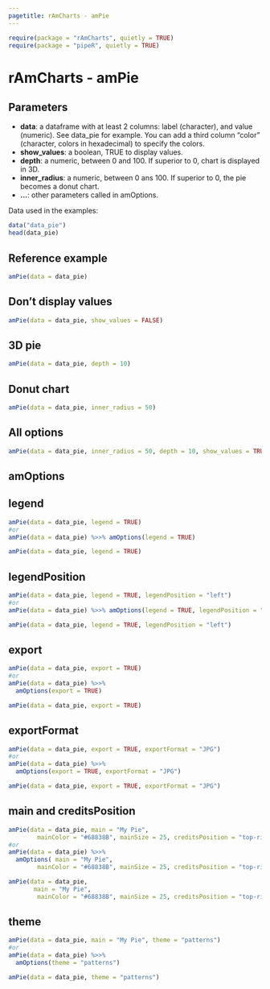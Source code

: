 ```yaml
---
pagetitle: rAmCharts - amPie
---
```


```r
require(package = "rAmCharts", quietly = TRUE)
require(package = "pipeR", quietly = TRUE)
```

<h1>rAmCharts - amPie</h1>

## Parameters

* __data__: a dataframe with at least 2 columns: label (character), and value (numeric). See data_pie for example. You can add a third column "color" (character, colors in hexadecimal) to specify the colors.
* __show_values__: a boolean, TRUE to display values.
* __depth__: a numeric, between 0 and 100. If superior to 0, chart is displayed in 3D. 
* __inner_radius__: a numeric, between 0 ans 100. If superior to 0, the pie becomes a donut chart. 
* __...__: other parameters called in amOptions.

Data used in the examples:
```r
data("data_pie")
head(data_pie)
```

## Reference example

```r
amPie(data = data_pie)
```

## Don't display values
```r
amPie(data = data_pie, show_values = FALSE)
```

## 3D pie
```r
amPie(data = data_pie, depth = 10)
```

## Donut chart
```r
amPie(data = data_pie, inner_radius = 50)
```

## All options
```r
amPie(data = data_pie, inner_radius = 50, depth = 10, show_values = TRUE)
```

<h2 class="partdivtitle">amOptions</h2>

## legend
```r
amPie(data = data_pie, legend = TRUE)
#or
amPie(data = data_pie) %>>% amOptions(legend = TRUE)
```
```r
amPie(data = data_pie, legend = TRUE)
```

## legendPosition
```r
amPie(data = data_pie, legend = TRUE, legendPosition = "left")
#or
amPie(data = data_pie) %>>% amOptions(legend = TRUE, legendPosition = "left")
```
```r
amPie(data = data_pie, legend = TRUE, legendPosition = "left")
```

## export
```r
amPie(data = data_pie, export = TRUE)
#or
amPie(data = data_pie) %>>% 
  amOptions(export = TRUE)
```
```r
amPie(data = data_pie, export = TRUE)
```

## exportFormat
```r
amPie(data = data_pie, export = TRUE, exportFormat = "JPG")
#or
amPie(data = data_pie) %>>% 
  amOptions(export = TRUE, exportFormat = "JPG")
```
```r
amPie(data = data_pie, export = TRUE, exportFormat = "JPG")
```

## main and creditsPosition
```r
amPie(data = data_pie, main = "My Pie",
        mainColor = "#68838B", mainSize = 25, creditsPosition = "top-right")
#or
amPie(data = data_pie) %>>% 
  amOptions( main = "My Pie",
        mainColor = "#68838B", mainSize = 25, creditsPosition = "top-right")
```
```r
amPie(data = data_pie, 
       main = "My Pie",
        mainColor = "#68838B", mainSize = 25, creditsPosition = "top-right")
```

## theme
```r
amPie(data = data_pie, main = "My Pie", theme = "patterns")
#or
amPie(data = data_pie) %>>% 
  amOptions(theme = "patterns")
```
```r
amPie(data = data_pie, theme = "patterns")
```

